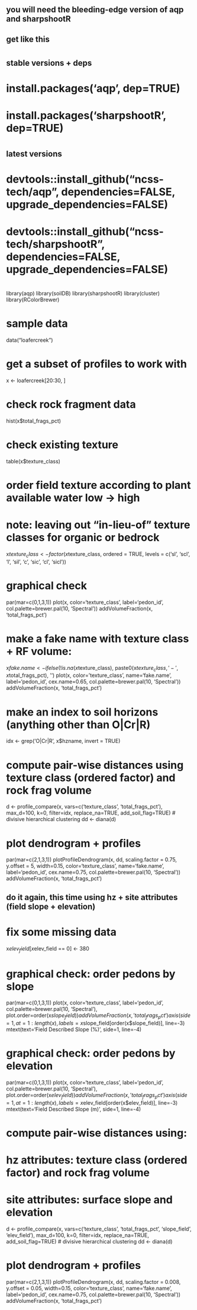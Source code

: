 ## you will need the bleeding-edge version of aqp and sharpshootR
## get like this
#
## stable versions + deps
# install.packages('aqp', dep=TRUE)
# install.packages('sharpshootR', dep=TRUE)
# 
## latest versions
# devtools::install_github("ncss-tech/aqp", dependencies=FALSE, upgrade_dependencies=FALSE)
# devtools::install_github("ncss-tech/sharpshootR", dependencies=FALSE, upgrade_dependencies=FALSE)
#

library(aqp)
library(soilDB)
library(sharpshootR)
library(cluster)
library(RColorBrewer)

# sample data
data("loafercreek")

# get a subset of profiles to work with
x <- loafercreek[20:30, ]

# check rock fragment data
hist(x$total_frags_pct)

# check existing texture
table(x$texture_class)

# order field texture according to plant available water low -> high
# note: leaving out "in-lieu-of" texture classes for organic or bedrock
x$texture_class <- factor(x$texture_class, ordered = TRUE, levels = c('sl', 'scl', 'l', 'sil', 'c', 'sic', 'cl', 'sicl'))

# graphical check
par(mar=c(0,1,3,1))
plot(x, color='texture_class', label='pedon_id', col.palette=brewer.pal(10, 'Spectral'))
addVolumeFraction(x, 'total_frags_pct')

# make a fake name with texture class + RF volume:
x$fake.name <- ifelse(!is.na(x$texture_class), paste0(x$texture_class, ' - ', x$total_frags_pct),  '')
plot(x, color='texture_class', name='fake.name', label='pedon_id', cex.name=0.65, col.palette=brewer.pal(10, 'Spectral'))
addVolumeFraction(x, 'total_frags_pct')


# make an index to soil horizons (anything other than O|Cr|R)
idx <- grep('O|Cr|R', x$hzname, invert = TRUE)

# compute pair-wise distances using texture class (ordered factor) and rock frag volume
d <- profile_compare(x, vars=c('texture_class', 'total_frags_pct'), max_d=100, k=0, filter=idx, replace_na=TRUE, add_soil_flag=TRUE)
# divisive hierarchical clustering
dd <- diana(d)

# plot dendrogram + profiles
par(mar=c(2,1,3,1))
plotProfileDendrogram(x, dd, scaling.factor = 0.75, y.offset = 5, width=0.15, color='texture_class', name='fake.name', label='pedon_id', cex.name=0.75, col.palette=brewer.pal(10, 'Spectral'))
addVolumeFraction(x, 'total_frags_pct')


##
## do it again, this time using hz + site attributes (field slope + elevation)
##

# fix some missing data
x$elev_field[x$elev_field == 0] <- 380

# graphical check: order pedons by slope
par(mar=c(0,1,3,1))
plot(x, color='texture_class', label='pedon_id', col.palette=brewer.pal(10, 'Spectral'), plot.order=order(x$slope_field))
addVolumeFraction(x, 'total_frags_pct')
axis(side=1, at=1:length(x), labels=x$slope_field[order(x$slope_field)], line=-3)
mtext(text='Field Described Slope (%)', side=1, line=-4)

# graphical check: order pedons by elevation
par(mar=c(0,1,3,1))
plot(x, color='texture_class', label='pedon_id', col.palette=brewer.pal(10, 'Spectral'), plot.order=order(x$elev_field))
addVolumeFraction(x, 'total_frags_pct')
axis(side=1, at=1:length(x), labels=x$elev_field[order(x$elev_field)], line=-3)
mtext(text='Field Described Slope (m)', side=1, line=-4)



# compute pair-wise distances using:
# hz attributes: texture class (ordered factor) and rock frag volume
# site attributes: surface slope and elevation
d <- profile_compare(x, vars=c('texture_class', 'total_frags_pct', 'slope_field', 'elev_field'), max_d=100, k=0, filter=idx, replace_na=TRUE, add_soil_flag=TRUE)
# divisive hierarchical clustering
dd <- diana(d)

# plot dendrogram + profiles
par(mar=c(2,1,3,1))
plotProfileDendrogram(x, dd, scaling.factor = 0.008, y.offset = 0.05, width=0.15, color='texture_class', name='fake.name', label='pedon_id', cex.name=0.75, col.palette=brewer.pal(10, 'Spectral'))
addVolumeFraction(x, 'total_frags_pct')

